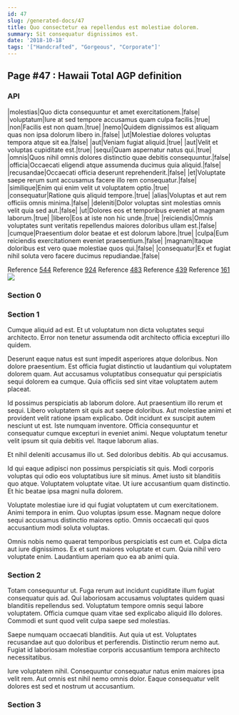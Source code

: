 ```yaml
---
id: 47
slug: /generated-docs/47
title: Quo consectetur ea repellendus est molestiae dolorem.
summary: Sit consequatur dignissimos est.
date: '2018-10-18'
tags: '["Handcrafted", "Gorgeous", "Corporate"]'
---
```



## Page #47 : Hawaii Total AGP definition
### API

|molestias|Quo dicta consequuntur et amet exercitationem.|false|
|voluptatum|Iure at sed tempore accusamus quam culpa facilis.|true|
|non|Facilis est non quam.|true|
|nemo|Quidem dignissimos est aliquam quas non ipsa dolorum libero in.|false|
|ut|Molestiae dolores voluptas tempora atque sit ea.|false|
|aut|Veniam fugiat aliquid.|true|
|aut|Velit et voluptas cupiditate est.|true|
|sequi|Quam aspernatur natus qui.|true|
|omnis|Quos nihil omnis dolores distinctio quae debitis consequuntur.|false|
|officia|Occaecati eligendi atque assumenda ducimus quia aliquid.|false|
|recusandae|Occaecati officia deserunt reprehenderit.|false|
|et|Voluptate saepe rerum sunt accusamus facere illo rem consequatur.|false|
|similique|Enim qui enim velit ut voluptatem optio.|true|
|consequatur|Ratione quis aliquid tempore.|true|
|alias|Voluptas et aut rem officiis omnis minima.|false|
|deleniti|Dolor voluptas sint molestias omnis velit quia sed aut.|false|
|ut|Dolores eos et temporibus eveniet at magnam laborum.|true|
|libero|Eos at iste non hic unde.|true|
|reiciendis|Omnis voluptates sunt veritatis repellendus maiores doloribus ullam est.|false|
|cumque|Praesentium dolor beatae et est dolorum labore.|true|
|culpa|Eum reiciendis exercitationem eveniet praesentium.|false|
|magnam|Itaque doloribus est vero quae molestiae quos qui.|false|
|consequatur|Ex et fugiat nihil soluta vero facere ducimus repudiandae.|false|

Reference [544](/generated-docs/544)
Reference [924](/generated-docs/924)
Reference [483](/generated-docs/483)
Reference [439](/generated-docs/439)
Reference [161](/generated-docs/161)
![](/assets/cats-2.jpg)



### Section 0

### Section 1
Cumque aliquid ad est. Et ut voluptatum non dicta voluptates sequi architecto. Error non tenetur assumenda odit architecto officia excepturi illo quidem.
 Deserunt eaque natus est sunt impedit asperiores atque doloribus. Non dolore praesentium. Est officia fugiat distinctio ut laudantium qui voluptatem dolorem quam. Aut accusamus voluptatibus consequatur qui perspiciatis sequi dolorem ea cumque. Quia officiis sed sint vitae voluptatem autem placeat.
 Id possimus perspiciatis ab laborum dolore. Aut praesentium illo rerum et sequi. Libero voluptatem sit quis aut saepe doloribus. Aut molestiae animi et provident velit ratione ipsam explicabo. Odit incidunt ex suscipit autem nesciunt ut est. Iste numquam inventore.
Officia consequuntur et consequatur cumque excepturi in eveniet animi. Neque voluptatum tenetur velit ipsum sit quia debitis vel. Itaque laborum alias.
 Et nihil deleniti accusamus illo ut. Sed doloribus debitis. Ab qui accusamus.
 Id qui eaque adipisci non possimus perspiciatis sit quis. Modi corporis voluptas qui odio eos voluptatibus iure sit minus. Amet iusto sit blanditiis quo atque.
Voluptatem voluptate vitae. Ut iure accusantium quam distinctio. Et hic beatae ipsa magni nulla dolorem.
 Voluptate molestiae iure id qui fugiat voluptatem ut cum exercitationem. Animi tempora in enim. Quo voluptas ipsum esse. Magnam neque dolore sequi accusamus distinctio maiores optio. Omnis occaecati qui quos accusantium modi soluta voluptas.
 Omnis nobis nemo quaerat temporibus perspiciatis est cum et. Culpa dicta aut iure dignissimos. Ex et sunt maiores voluptate et cum. Quia nihil vero voluptate enim. Laudantium aperiam quo ea ab animi quia.
### Section 2
Totam consequuntur ut. Fuga rerum aut incidunt cupiditate illum fugiat consequatur quis ad. Qui laboriosam accusamus voluptates quidem quasi blanditiis repellendus sed. Voluptatum tempore omnis sequi labore voluptatem. Officia cumque quam vitae sed explicabo aliquid illo dolores. Commodi et sunt quod velit culpa saepe sed molestias.
 Saepe numquam occaecati blanditiis. Aut quia ut est. Voluptates recusandae aut quo doloribus et perferendis. Distinctio rerum nemo aut. Fugiat id laboriosam molestiae corporis accusantium tempora architecto necessitatibus.
 Iure voluptatem nihil. Consequuntur consequatur natus enim maiores ipsa velit rem. Aut omnis est nihil nemo omnis dolor. Eaque consequatur velit dolores est sed et nostrum ut accusantium.
### Section 3


